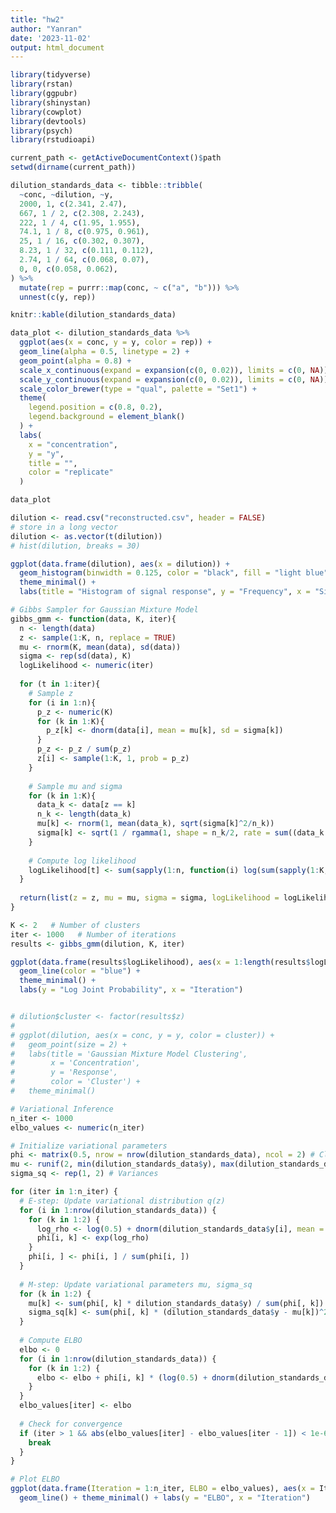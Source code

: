 ```yaml
---
title: "hw2"
author: "Yanran"
date: '2023-11-02'
output: html_document
---
```


```r
library(tidyverse)
library(rstan)
library(ggpubr)
library(shinystan)
library(cowplot)
library(devtools)
library(psych)
library(rstudioapi)

current_path <- getActiveDocumentContext()$path
setwd(dirname(current_path))

```


```r
dilution_standards_data <- tibble::tribble(
  ~conc, ~dilution, ~y,
  2000, 1, c(2.341, 2.47),
  667, 1 / 2, c(2.308, 2.243),
  222, 1 / 4, c(1.95, 1.955),
  74.1, 1 / 8, c(0.975, 0.961),
  25, 1 / 16, c(0.302, 0.307),
  8.23, 1 / 32, c(0.111, 0.112),
  2.74, 1 / 64, c(0.068, 0.07),
  0, 0, c(0.058, 0.062),
) %>%
  mutate(rep = purrr::map(conc, ~ c("a", "b"))) %>%
  unnest(c(y, rep))

knitr::kable(dilution_standards_data)

data_plot <- dilution_standards_data %>%
  ggplot(aes(x = conc, y = y, color = rep)) +
  geom_line(alpha = 0.5, linetype = 2) +
  geom_point(alpha = 0.8) +
  scale_x_continuous(expand = expansion(c(0, 0.02)), limits = c(0, NA)) +
  scale_y_continuous(expand = expansion(c(0, 0.02)), limits = c(0, NA)) +
  scale_color_brewer(type = "qual", palette = "Set1") +
  theme(
    legend.position = c(0.8, 0.2),
    legend.background = element_blank()
  ) +
  labs(
    x = "concentration",
    y = "y",
    title = "",
    color = "replicate"
  )

data_plot


```




```r
dilution <- read.csv("reconstructed.csv", header = FALSE)
# store in a long vector
dilution <- as.vector(t(dilution))
# hist(dilution, breaks = 30)

ggplot(data.frame(dilution), aes(x = dilution)) +
  geom_histogram(binwidth = 0.125, color = "black", fill = "light blue") +
  theme_minimal() +
  labs(title = "Histogram of signal response", y = "Frequency", x = "Signal response")

```


```r
# Gibbs Sampler for Gaussian Mixture Model
gibbs_gmm <- function(data, K, iter){
  n <- length(data)
  z <- sample(1:K, n, replace = TRUE)
  mu <- rnorm(K, mean(data), sd(data))
  sigma <- rep(sd(data), K)
  logLikelihood <- numeric(iter)
  
  for (t in 1:iter){
    # Sample z
    for (i in 1:n){
      p_z <- numeric(K)
      for (k in 1:K){
        p_z[k] <- dnorm(data[i], mean = mu[k], sd = sigma[k])
      }
      p_z <- p_z / sum(p_z)
      z[i] <- sample(1:K, 1, prob = p_z)
    }
    
    # Sample mu and sigma
    for (k in 1:K){
      data_k <- data[z == k]
      n_k <- length(data_k)
      mu[k] <- rnorm(1, mean(data_k), sqrt(sigma[k]^2/n_k))
      sigma[k] <- sqrt(1 / rgamma(1, shape = n_k/2, rate = sum((data_k - mu[k])^2)/2))
    }
    
    # Compute log likelihood
    logLikelihood[t] <- sum(sapply(1:n, function(i) log(sum(sapply(1:K, function(k) dnorm(data[i], mean = mu[k], sd = sigma[k]))))))
  }
  
  return(list(z = z, mu = mu, sigma = sigma, logLikelihood = logLikelihood))
}

K <- 2   # Number of clusters
iter <- 1000   # Number of iterations
results <- gibbs_gmm(dilution, K, iter)

```


```r
ggplot(data.frame(results$logLikelihood), aes(x = 1:length(results$logLikelihood), y = results$logLikelihood)) +
  geom_line(color = "blue") +
  theme_minimal() +
  labs(y = "Log Joint Probability", x = "Iteration")


# dilution$cluster <- factor(results$z)
# 
# ggplot(dilution, aes(x = conc, y = y, color = cluster)) +
#   geom_point(size = 2) +
#   labs(title = 'Gaussian Mixture Model Clustering',
#        x = 'Concentration',
#        y = 'Response',
#        color = 'Cluster') +
#   theme_minimal()

```




```r
# Variational Inference
n_iter <- 1000
elbo_values <- numeric(n_iter)

# Initialize variational parameters
phi <- matrix(0.5, nrow = nrow(dilution_standards_data), ncol = 2) # Cluster responsibilities
mu <- runif(2, min(dilution_standards_data$y), max(dilution_standards_data$y)) # Means
sigma_sq <- rep(1, 2) # Variances

for (iter in 1:n_iter) {
  # E-step: Update variational distribution q(z)
  for (i in 1:nrow(dilution_standards_data)) {
    for (k in 1:2) {
      log_rho <- log(0.5) + dnorm(dilution_standards_data$y[i], mean = mu[k], sd = sqrt(sigma_sq[k]), log = TRUE)
      phi[i, k] <- exp(log_rho)
    }
    phi[i, ] <- phi[i, ] / sum(phi[i, ])
  }
  
  # M-step: Update variational parameters mu, sigma_sq
  for (k in 1:2) {
    mu[k] <- sum(phi[, k] * dilution_standards_data$y) / sum(phi[, k])
    sigma_sq[k] <- sum(phi[, k] * (dilution_standards_data$y - mu[k])^2) / sum(phi[, k])
  }
  
  # Compute ELBO
  elbo <- 0
  for (i in 1:nrow(dilution_standards_data)) {
    for (k in 1:2) {
      elbo <- elbo + phi[i, k] * (log(0.5) + dnorm(dilution_standards_data$y[i], mean = mu[k], sd = sqrt(sigma_sq[k]), log = TRUE) - log(phi[i, k]))
    }
  }
  elbo_values[iter] <- elbo
  
  # Check for convergence
  if (iter > 1 && abs(elbo_values[iter] - elbo_values[iter - 1]) < 1e-6) {
    break
  }
}

# Plot ELBO
ggplot(data.frame(Iteration = 1:n_iter, ELBO = elbo_values), aes(x = Iteration, y = ELBO)) +
  geom_line() + theme_minimal() + labs(y = "ELBO", x = "Iteration")
```









